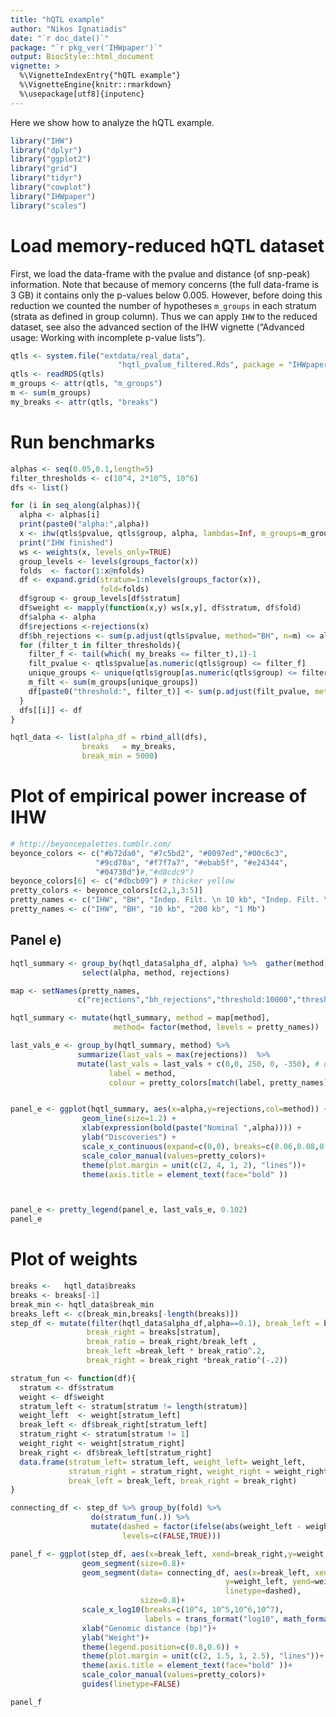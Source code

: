 ```yaml
---
title: "hQTL example"
author: "Nikos Ignatiadis"
date: "`r doc_date()`"
package: "`r pkg_ver('IHWpaper')`"
output: BiocStyle::html_document
vignette: >
  %\VignetteIndexEntry{"hQTL example"}
  %\VignetteEngine{knitr::rmarkdown}
  %\usepackage[utf8]{inputenc}
---
```


Here we show how to analyze the hQTL example. 

```r
library("IHW")
library("dplyr")
library("ggplot2")
library("grid")
library("tidyr")
library("cowplot")
library("IHWpaper")
library("scales")
```

# Load memory-reduced hQTL dataset
First, we load the data-frame with the pvalue and distance (of snp-peak) information. Note that because of memory concerns (the full data-frame is 3 GB) it contains only the p-values below 0.005. However, before doing this reduction we counted the number of hypotheses `m_groups` in each stratum (strata as defined in group column). Thus we can apply `IHW` to the reduced dataset, see also the advanced section of the IHW vignette ("Advanced usage: Working with incomplete p-value lists"). 

```r
qtls <- system.file("extdata/real_data",
                        "hqtl_pvalue_filtered.Rds", package = "IHWpaper")
qtls <- readRDS(qtls)
m_groups <- attr(qtls, "m_groups")
m <- sum(m_groups)
my_breaks <- attr(qtls, "breaks")
```

# Run benchmarks
```r
alphas <- seq(0.05,0.1,length=5)
filter_thresholds <- c(10^4, 2*10^5, 10^6)
dfs <- list()
```

```r
for (i in seq_along(alphas)){
  alpha <- alphas[i]
  print(paste0("alpha:",alpha))
  x <- ihw(qtls$pvalue, qtls$group, alpha, lambdas=Inf, m_groups=m_groups)
  print("IHW finished")
  ws <- weights(x, levels_only=TRUE)
  group_levels <- levels(groups_factor(x))
  folds  <- factor(1:x@nfolds)
  df <- expand.grid(stratum=1:nlevels(groups_factor(x)),
                    fold=folds)
  df$group <- group_levels[df$stratum]
  df$weight <- mapply(function(x,y) ws[x,y], df$stratum, df$fold)
  df$alpha <- alpha
  df$rejections <-rejections(x)
  df$bh_rejections <- sum(p.adjust(qtls$pvalue, method="BH", n=m) <= alpha, na.rm=T)
  for (filter_t in filter_thresholds){
    filter_f <- tail(which( my_breaks <= filter_t),1)-1
    filt_pvalue <- qtls$pvalue[as.numeric(qtls$group) <= filter_f]
    unique_groups <- unique(qtls$group[as.numeric(qtls$group) <= filter_f])
    m_filt <- sum(m_groups[unique_groups])
    df[paste0("threshold:", filter_t)] <- sum(p.adjust(filt_pvalue, method="BH", n=m_filt) <= alpha, na.rm=T)
  }
  dfs[[i]] <- df
}

hqtl_data <- list(alpha_df = rbind_all(dfs),
                breaks   = my_breaks,
                break_min = 5000)
```

# Plot of empirical power increase of IHW
```r
# http://beyoncepalettes.tumblr.com/
beyonce_colors <- c("#b72da0", "#7c5bd2", "#0097ed","#00c6c3",
                   "#9cd78a", "#f7f7a7", "#ebab5f", "#e24344",
                   "#04738d")#,"#d8cdc9")
beyonce_colors[6] <- c("#dbcb09") # thicker yellow
pretty_colors <- beyonce_colors[c(2,1,3:5)]
pretty_names <- c("IHW", "BH", "Indep. Filt. \n 10 kb", "Indep. Filt. \n 200 kb", "Indep. Filt. \n 1 Mb")
pretty_names <- c("IHW", "BH", "10 kb", "200 kb", "1 Mb")
```


## Panel e)
```r
hqtl_summary <- group_by(hqtl_data$alpha_df, alpha) %>%  gather(method, rejections, 6:10) %>%
                select(alpha, method, rejections)

map <- setNames(pretty_names,
               c("rejections","bh_rejections","threshold:10000","threshold:2e+05", "threshold:1e+06"))

hqtl_summary <- mutate(hqtl_summary, method = map[method], 
                       method= factor(method, levels = pretty_names))

last_vals_e <- group_by(hqtl_summary, method) %>% 
               summarize(last_vals = max(rejections))  %>%
               mutate(last_vals = last_vals + c(0,0, 250, 0, -350), # offset to make it look nice
                      label = method,
                      colour = pretty_colors[match(label, pretty_names)])


panel_e <- ggplot(hqtl_summary, aes(x=alpha,y=rejections,col=method)) +  
                geom_line(size=1.2) +
                xlab(expression(bold(paste("Nominal ",alpha)))) +
                ylab("Discoveries") +
                scale_x_continuous(expand=c(0,0), breaks=c(0.06,0.08,0.10))+
                scale_color_manual(values=pretty_colors)+
                theme(plot.margin = unit(c(2, 4, 1, 2), "lines"))+
                theme(axis.title = element_text(face="bold" )) 



panel_e <- pretty_legend(panel_e, last_vals_e, 0.102)
panel_e 
```

# Plot of weights
```r
breaks <-   hqtl_data$breaks
breaks <- breaks[-1]
break_min <- hqtl_data$break_min
breaks_left <- c(break_min,breaks[-length(breaks)])
step_df <- mutate(filter(hqtl_data$alpha_df,alpha==0.1), break_left = breaks_left[stratum],
                 break_right = breaks[stratum],
                 break_ratio = break_right/break_left , 
                 break_left =break_left * break_ratio^.2,
                 break_right = break_right *break_ratio^(-.2))

stratum_fun <- function(df){
  stratum <- df$stratum
  weight <- df$weight
  stratum_left <- stratum[stratum != length(stratum)]
  weight_left  <- weight[stratum_left]
  break_left <- df$break_right[stratum_left]
  stratum_right <- stratum[stratum != 1]
  weight_right <- weight[stratum_right]
  break_right <- df$break_left[stratum_right]
  data.frame(stratum_left= stratum_left, weight_left= weight_left, 
             stratum_right = stratum_right, weight_right = weight_right,
             break_left = break_left, break_right = break_right)
}

connecting_df <- step_df %>% group_by(fold) %>% 
                  do(stratum_fun(.)) %>%
                  mutate(dashed = factor(ifelse(abs(weight_left - weight_right) > 2 , TRUE, FALSE),
                         levels=c(FALSE,TRUE)))

panel_f <- ggplot(step_df, aes(x=break_left, xend=break_right,y=weight, yend=weight, col=fold)) +
                geom_segment(size=0.8)+                
                geom_segment(data= connecting_df, aes(x=break_left, xend=break_right, 
                                                y=weight_left, yend=weight_right, 
                                                linetype=dashed),
                             size=0.8)+
                scale_x_log10(breaks=c(10^4, 10^5,10^6,10^7), 
                              labels = trans_format("log10", math_format(10^.x))) +
                xlab("Genomic distance (bp)")+
                ylab("Weight")+
                theme(legend.position=c(0.8,0.6)) +
                theme(plot.margin = unit(c(2, 1.5, 1, 2.5), "lines"))+
                theme(axis.title = element_text(face="bold" ))+
                scale_color_manual(values=pretty_colors)+
                guides(linetype=FALSE)

panel_f

```
